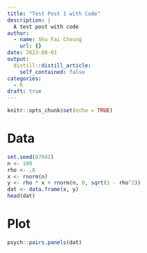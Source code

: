 ```yaml
---
title: "Test Post 1 with Code"
description: |
  A test post with code
author:
  - name: Shu Fai Cheung
    url: {}
date: 2022-08-01
output:
  distill::distill_article:
    self_contained: false
categories:
  - R
draft: true
---
```



```r
knitr::opts_chunk$set(echo = TRUE)
```

# Data

```r
set.seed(87041)
n <- 100
rho <- .8
x <- rnorm(n)
y <- rho * x + rnorm(n, 0, sqrt(1 - rho^2))
dat <- data.frame(x, y)
head(dat)
```

# Plot

```r
psych::pairs.panels(dat)
```

